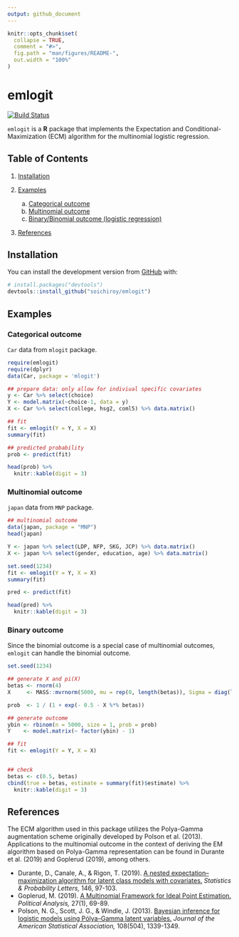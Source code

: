```yaml
---
output: github_document
---
```


<!-- README.md is generated from README.Rmd. Please edit that file -->

```r
knitr::opts_chunk$set(
  collapse = TRUE,
  comment = "#>",
  fig.path = "man/figures/README-",
  out.width = "100%"
)
```

# emlogit

<!-- badges: start -->
[![Build Status](https://travis-ci.com/soichiroy/emlogit.svg?branch=master)](https://travis-ci.com/soichiroy/emlogit)
<!-- badges: end -->

`emlogit` is a **R** package that implements the Expectation and Conditional-Maximization (ECM) algorithm for the multinomial logistic regression.


## Table of Contents

1. [Installation](#installation)
2. [Examples](#examples)

    a. [Categorical outcome](#categorical-outcome)
    b. [Multinomial outcome](#multinomial-outcome)
    c. [Binary/Binomial outcome (logistic regression)](#binary-outcome)

3. [References](#references)

## Installation

You can install the development version from [GitHub](https://github.com/) with:

``` r
# install.packages("devtools")
devtools::install_github("soichiroy/emlogit")
```

## Examples

### Categorical outcome

`Car` data from `mlogit` package.

```r
require(emlogit)
require(dplyr)
data(Car, package = 'mlogit')

## prepare data: only allow for indiviual specific covariates
y <- Car %>% select(choice)
Y <- model.matrix(~choice-1, data = y)
X <- Car %>% select(college, hsg2, coml5) %>% data.matrix()
```

```r
## fit
fit <- emlogit(Y = Y, X = X)
summary(fit)

## predicted probability
prob <- predict(fit)
```

```r
head(prob) %>%
  knitr::kable(digit = 3)
```

### Multinomial outcome

`japan` data from `MNP` package.

```r
## multinomial outcome
data(japan, package = "MNP")
head(japan)

Y <- japan %>% select(LDP, NFP, SKG, JCP) %>% data.matrix()
X <- japan %>% select(gender, education, age) %>% data.matrix()

set.seed(1234)
fit <- emlogit(Y = Y, X = X)
summary(fit)

pred <- predict(fit)
```

```r
head(pred) %>%
  knitr::kable(digit = 3)
```


### Binary outcome

Since the binomial outcome is a special case of multinomial outcomes,
`emlogit` can handle the binomial outcome.


```r
set.seed(1234)

## generate X and pi(X)
betas <- rnorm(4)
X     <- MASS::mvrnorm(5000, mu = rep(0, length(betas)), Sigma = diag(length(betas)))

prob  <- 1 / (1 + exp(- 0.5 - X %*% betas))

## generate outcome
ybin <- rbinom(n = 5000, size = 1, prob = prob)
Y    <- model.matrix(~ factor(ybin) - 1)

## fit
fit <- emlogit(Y = Y, X = X)


## check
betas <- c(0.5, betas)
cbind(true = betas, estimate = summary(fit)$estimate) %>%
  knitr::kable(digit = 3)
```


## References

The ECM algorithm used in this package utilizes the Polya-Gamma augmentation scheme originally developed by Polson et al. (2013).
Applications to the multinomial outcome in the context of deriving the EM algorithm based on Polya-Gamma representation can be found in Durante et al. (2019) and Goplerud (2019), among others.


+ Durante, D., Canale, A., & Rigon, T. (2019). [A nested expectation–maximization algorithm for latent class models with covariates.](https://doi.org/10.1016/j.spl.2018.10.015) _Statistics & Probability Letters,_ 146, 97-103.
+ Goplerud, M. (2019). [A Multinomial Framework for Ideal Point Estimation.](https://doi.org/10.1017/pan.2018.31) _Political Analysis,_ 27(1), 69-89.
+ Polson, N. G., Scott, J. G., & Windle, J. (2013). [Bayesian inference for logistic models using Pólya–Gamma latent variables.](https://doi.org/10.1080/01621459.2013.829001) _Journal of the American Statistical Association,_ 108(504), 1339-1349.
